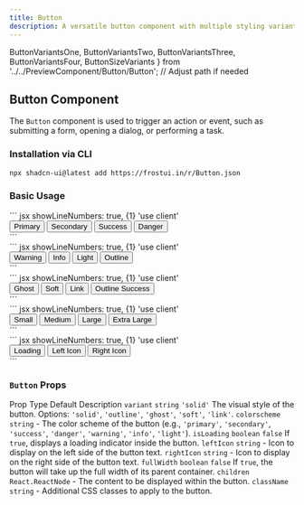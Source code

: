 ```yaml
---
title: Button
description: A versatile button component with multiple styling variants.
---
```


  ButtonVariantsOne, 
  ButtonVariantsTwo, 
  ButtonVariantsThree,
  ButtonVariantsFour,
  ButtonSizeVariants
} from '../../PreviewComponent/Button/Button'; // Adjust path if needed

## Button Component

The `Button` component is used to trigger an action or event, such as submitting a form, opening a dialog, or performing a task.

### Installation via CLI

```bash showLineNumbers: true,
npx shadcn-ui@latest add https://frostui.in/r/Button.json
```

### Basic Usage

<div
  style={{
    border: '1px solid #e5e7eb',
    borderRadius: '0.75rem',
    padding: '1.5rem',
    marginTop: '2rem',
    marginBottom: '2rem',
  }}
>
  <Tabs items={['Default', 'Code']}>
    <Tabs.Tab>
      <div style={{ display: 'flex', justifyContent: 'center', gap: '1rem' }}>
        <ButtonVariantsOne />
      </div>
    </Tabs.Tab>
    <Tabs.Tab>
        ``` jsx showLineNumbers: true, {1}
        'use client'
        <div className="grid grid-cols-2 md:grid-cols-4 gap-4">
            <Button variant="solid" colorscheme="primary">Primary</Button>
            <Button variant="solid" colorscheme="secondary">Secondary</Button>
            <Button variant="solid" colorscheme="success">Success</Button>
            <Button variant="solid" colorscheme="danger">Danger</Button>
        </div>
        ```
    </Tabs.Tab>
  </Tabs>
</div>

<div
  style={{
    border: '1px solid #e5e7eb',
    borderRadius: '0.75rem',
    padding: '1.5rem',
    marginTop: '2rem',
    marginBottom: '2rem',
  }}
>
  <Tabs items={['Default', 'Code']}>
    <Tabs.Tab>
      <div style={{ display: 'flex', justifyContent: 'center', gap: '1rem' }}>
        <ButtonVariantsTwo />
      </div>
    </Tabs.Tab>
    <Tabs.Tab>
        ``` jsx showLineNumbers: true, {1}
        'use client'
        <div className="grid grid-cols-2 md:grid-cols-4 gap-4">
            <Button variant="solid" colorscheme="warning">Warning</Button>
            <Button variant="solid" colorscheme="info">Info</Button>
            <Button variant="solid" colorscheme="light">Light</Button>
            <Button variant="outline" colorscheme="primary">Outline</Button>
        </div>
        ```
    </Tabs.Tab>
  </Tabs>
</div>

<div
  style={{
    border: '1px solid #e5e7eb',
    borderRadius: '0.75rem',
    padding: '1.5rem',
    marginTop: '2rem',
    marginBottom: '2rem',
  }}
>
  <Tabs items={['Default', 'Code']}>
    <Tabs.Tab>
      <div style={{ display: 'flex', justifyContent: 'center', gap: '1rem' }}>
        <ButtonVariantsThree />
      </div>
    </Tabs.Tab>
    <Tabs.Tab>
        ``` jsx showLineNumbers: true, {1}
        'use client'
        <div className="grid grid-cols-2 md:grid-cols-4 gap-4">
            <Button variant="ghost" colorscheme="primary">Ghost</Button>
            <Button variant="soft" colorscheme="primary">Soft</Button>
            <Button variant="link" colorscheme="primary">Link</Button>
            <Button variant="outline" colorscheme="success">Outline Success</Button>
        </div>
        ```
    </Tabs.Tab>
  </Tabs>
</div>

<div
  style={{
    border: '1px solid #e5e7eb',
    borderRadius: '0.75rem',
    padding: '1.5rem',
    marginTop: '2rem',
    marginBottom: '2rem',
  }}
>
  <Tabs items={['Default', 'Code']}>
    <Tabs.Tab>
      <div style={{ display: 'flex', justifyContent: 'center', gap: '1rem' }}>
        <ButtonSizeVariants />
      </div>
    </Tabs.Tab>
    <Tabs.Tab>
        ``` jsx showLineNumbers: true, {1}
        'use client'
        <div className="flex flex-row items-start gap-4">
            <Button size="sm">Small</Button>
            <Button size="md">Medium</Button>
            <Button size="lg">Large</Button>
            <Button size="xl">Extra Large</Button>
      </div>
        ```
    </Tabs.Tab>
  </Tabs>
</div>

<div
  style={{
    border: '1px solid #e5e7eb',
    borderRadius: '0.75rem',
    padding: '1.5rem',
    marginTop: '2rem',
    marginBottom: '2rem',
  }}
>
  <Tabs items={['Default', 'Code']}>
    <Tabs.Tab>
      <div style={{ display: 'flex', justifyContent: 'center', gap: '1rem' }}>
        <ButtonVariantsFour />
      </div>
    </Tabs.Tab>
    <Tabs.Tab>
        ``` jsx showLineNumbers: true, {1}
        'use client'
        <div className="grid grid-cols-2 md:grid-cols-4 gap-4">
            <Button isLoading>Loading</Button>
            <Button leftIcon={svgIcon}>Left Icon</Button>
            <Button rightIcon={svgIcon}>Right Icon</Button>
        </div>
        ```
    </Tabs.Tab>
  </Tabs>
</div>


### `Button` Props

<Table>
  <thead>
    <Table.Tr>
      <Table.Th>Prop</Table.Th>
      <Table.Th>Type</Table.Th>
      <Table.Th>Default</Table.Th>
      <Table.Th>Description</Table.Th>
    </Table.Tr>
  </thead>
  <tbody>
    <Table.Tr>
      <Table.Td><code>variant</code></Table.Td>
      <Table.Td><code>string</code></Table.Td>
      <Table.Td><code>'solid'</code></Table.Td>
      <Table.Td>The visual style of the button. Options: <code>'solid'</code>, <code>'outline'</code>, <code>'ghost'</code>, <code>'soft'</code>, <code>'link'</code>.</Table.Td>
    </Table.Tr>
    <Table.Tr>
      <Table.Td><code>colorscheme</code></Table.Td>
      <Table.Td><code>string</code></Table.Td>
      <Table.Td>-</Table.Td>
      <Table.Td>The color scheme of the button (e.g., <code>'primary'</code>, <code>'secondary'</code>, <code>'success'</code>, <code>'danger'</code>, <code>'warning'</code>, <code>'info'</code>, <code>'light'</code>).</Table.Td>
    </Table.Tr>
    <Table.Tr>
      <Table.Td><code>isLoading</code></Table.Td>
      <Table.Td><code>boolean</code></Table.Td>
      <Table.Td><code>false</code></Table.Td>
      <Table.Td>If <code>true</code>, displays a loading indicator inside the button.</Table.Td>
    </Table.Tr>
    <Table.Tr>
      <Table.Td><code>leftIcon</code></Table.Td>
      <Table.Td><code>string</code></Table.Td>
      <Table.Td>-</Table.Td>
      <Table.Td>Icon to display on the left side of the button text.</Table.Td>
    </Table.Tr>
    <Table.Tr>
      <Table.Td><code>rightIcon</code></Table.Td>
      <Table.Td><code>string</code></Table.Td>
      <Table.Td>-</Table.Td>
      <Table.Td>Icon to display on the right side of the button text.</Table.Td>
    </Table.Tr>
    <Table.Tr>
      <Table.Td><code>fullWidth</code></Table.Td>
      <Table.Td><code>boolean</code></Table.Td>
      <Table.Td><code>false</code></Table.Td>
      <Table.Td>If <code>true</code>, the button will take up the full width of its parent container.</Table.Td>
    </Table.Tr>
    <Table.Tr>
      <Table.Td><code>children</code></Table.Td>
      <Table.Td><code>React.ReactNode</code></Table.Td>
      <Table.Td>-</Table.Td>
      <Table.Td>The content to be displayed within the button.</Table.Td>
    </Table.Tr>
    <Table.Tr>
      <Table.Td><code>className</code></Table.Td>
      <Table.Td><code>string</code></Table.Td>
      <Table.Td>-</Table.Td>
      <Table.Td>Additional CSS classes to apply to the button.</Table.Td>
    </Table.Tr>
  </tbody>
</Table>